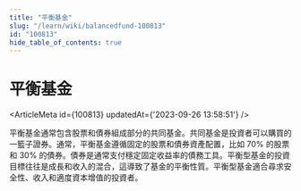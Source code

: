 ```yaml
---
title: "平衡基金"
slug: "/learn/wiki/balancedfund-100813"
id: "100813"
hide_table_of_contents: true
---
```



# 平衡基金

<ArticleMeta id={100813} updatedAt={'2023-09-26 13:58:51'} />
<div className='border-solid border-b border-t-0 my-4 border-[var(--ifm-color-gray-300)]' />

平衡基金通常包含股票和債券組成部分的共同基金。共同基金是投資者可以購買的一籃子證券。通常，平衡基金遵循固定的股票和債券資產配置，比如 70% 的股票和 30% 的債券。債券是通常支付穩定固定收益率的債務工具。平衡型基金的投資目標往往是成長和收入的混合，這導致了基金的平衡性質。平衡型基金適合尋求安全性、收入和適度資本增值的投資者。
